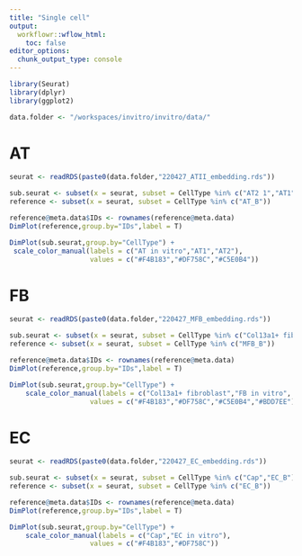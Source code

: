 ```yaml
---
title: "Single cell"
output:
  workflowr::wflow_html:
    toc: false
editor_options:
  chunk_output_type: console
---
```


```r
library(Seurat)
library(dplyr)
library(ggplot2)

data.folder <- "/workspaces/invitro/invitro/data/"
```

# AT

```r
seurat <- readRDS(paste0(data.folder,"220427_ATII_embedding.rds"))

sub.seurat <- subset(x = seurat, subset = CellType %in% c("AT2 1","AT1","AT_B"))
reference <- subset(x = seurat, subset = CellType %in% c("AT_B"))

reference@meta.data$IDs <- rownames(reference@meta.data)
DimPlot(reference,group.by="IDs",label = T)

DimPlot(sub.seurat,group.by="CellType") +
 scale_color_manual(labels = c("AT in vitro","AT1","AT2"), 
                    values = c("#F4B183","#DF758C","#C5E0B4"))
```

# FB

```r
seurat <- readRDS(paste0(data.folder,"220427_MFB_embedding.rds"))

sub.seurat <- subset(x = seurat, subset = CellType %in% c("Col13a1+ fibroblast","Myofibroblast","SMC","MFB_B"))
reference <- subset(x = seurat, subset = CellType %in% c("MFB_B"))

reference@meta.data$IDs <- rownames(reference@meta.data)
DimPlot(reference,group.by="IDs",label = T)

DimPlot(sub.seurat,group.by="CellType") +
    scale_color_manual(labels = c("Col13a1+ fibroblast","FB in vitro", "Myofibroblast", "SMC"), 
                    values = c("#F4B183","#DF758C","#C5E0B4","#BDD7EE"))
```

# EC

```r
seurat <- readRDS(paste0(data.folder,"220427_EC_embedding.rds"))

sub.seurat <- subset(x = seurat, subset = CellType %in% c("Cap","EC_B"))
reference <- subset(x = seurat, subset = CellType %in% c("EC_B"))

reference@meta.data$IDs <- rownames(reference@meta.data)
DimPlot(reference,group.by="IDs",label = T)

DimPlot(sub.seurat,group.by="CellType") +
    scale_color_manual(labels = c("Cap","EC in vitro"), 
                    values = c("#F4B183","#DF758C"))
```